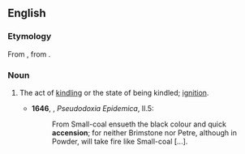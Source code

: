 ==English==

===Etymology===
From {{etyl|la|en}} {{m|la|accensiōnem}}, from {{term|accendere}}.

===Noun===
{{en-noun}}

# {{context|obsolete|lang=en}} The act of [[kindling]] or the state of being kindled; [[ignition]].
#* '''1646''', {{w|Thomas Browne}}, ''Pseudodoxia Epidemica'', II.5:
#*: From Small-coal ensueth the black colour and quick '''accension'''; for neither Brimstone nor Petre, although in Powder, will take fire like Small-coal [...].
